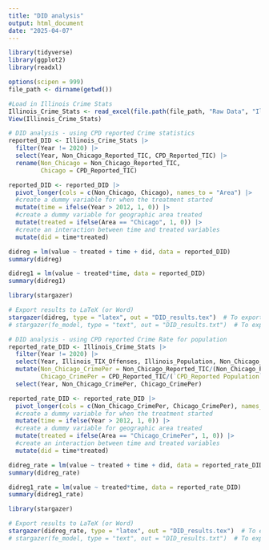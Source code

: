 ```yaml
---
title: "DID analysis"
output: html_document
date: "2025-04-07"
---
```


```r
library(tidyverse)
library(ggplot2)
library(readxl)

options(scipen = 999)
file_path <- dirname(getwd())
```

```r
#Load in Illinois Crime Stats
Illinois_Crime_Stats <- read_excel(file.path(file_path, "Raw Data", "Illinois Crime Stats.xlsx"))
View(Illinois_Crime_Stats)
```

```r
# DID analysis - using CPD reported Crime statistics
reported_DID <- Illinois_Crime_Stats |>
  filter(Year != 2020) |>
  select(Year, Non_Chicago_Reported_TIC, CPD_Reported_TIC) |>
  rename(Non_Chicago = Non_Chicago_Reported_TIC,
         Chicago = CPD_Reported_TIC)
```

```r
reported_DID <- reported_DID |>
  pivot_longer(cols = c(Non_Chicago, Chicago), names_to = "Area") |>
  #create a dummy variable for when the treatment started
  mutate(time = ifelse(Year > 2012, 1, 0)) |>
  #create a dummy variable for geographic area treated
  mutate(treated = ifelse(Area == "Chicago", 1, 0)) |>
  #create an interaction between time and treated variables
  mutate(did = time*treated)
```

```r
didreg = lm(value ~ treated + time + did, data = reported_DID)
summary(didreg)
```

```r
didreg1 = lm(value ~ treated*time, data = reported_DID)
summary(didreg1)
```

```r
library(stargazer)

# Export results to LaTeX (or Word)
stargazer(didreg, type = "latex", out = "DID_results.tex")  # To export LaTeX
# stargazer(fe_model, type = "text", out = "DID_results.txt")  # To export text
```

```r
# DID analysis - using CPD reported Crime Rate for population
reported_rate_DID <- Illinois_Crime_Stats |>
  filter(Year != 2020) |>
  select(Year, Illinois_TIX_Offenses, Illinois_Population, Non_Chicago_Reported_TIC, Non_Chicago_Population, CPD_Reported_TIC, `CPD_Reported Population`) |>
  mutate(Non_Chicago_CrimePer = Non_Chicago_Reported_TIC/(Non_Chicago_Population/100000),
         Chicago_CrimePer = CPD_Reported_TIC/(`CPD_Reported Population`/100000)) |>
  select(Year, Non_Chicago_CrimePer, Chicago_CrimePer)
```

```r
reported_rate_DID <- reported_rate_DID |>
  pivot_longer(cols = c(Non_Chicago_CrimePer, Chicago_CrimePer), names_to = "Area") |>
  #create a dummy variable for when the treatment started
  mutate(time = ifelse(Year > 2012, 1, 0)) |>
  #create a dummy variable for geographic area treated
  mutate(treated = ifelse(Area == "Chicago_CrimePer", 1, 0)) |>
  #create an interaction between time and treated variables
  mutate(did = time*treated)
```

```r
didreg_rate = lm(value ~ treated + time + did, data = reported_rate_DID)
summary(didreg_rate)
```

```r
didreg1_rate = lm(value ~ treated*time, data = reported_rate_DID)
summary(didreg1_rate)
```

```r
library(stargazer)

# Export results to LaTeX (or Word)
stargazer(didreg_rate, type = "latex", out = "DID_results.tex")  # To export LaTeX
# stargazer(fe_model, type = "text", out = "DID_results.txt")  # To export text
```

